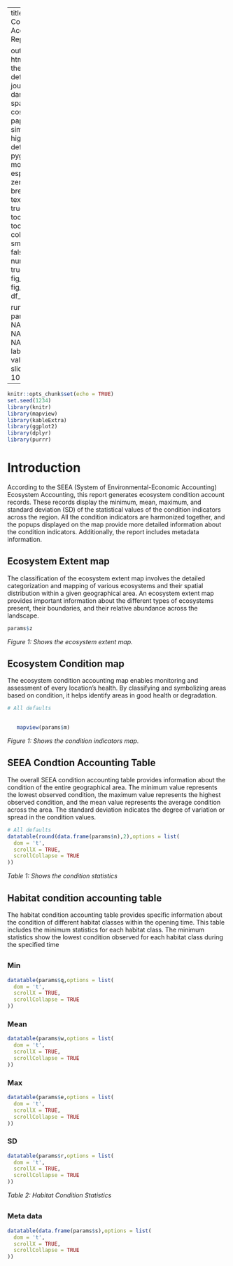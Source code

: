
---
title:  SEEA Condition Accounting Report|

output: 
 html_document:
   theme: flatly # default, cerulean, journal, flatly, darkly, readable, spacelab, united, cosmo, lumen, paper, sandstone, simplex, and yeti
   highlight: tango # default, tango, pygments, kate, monochrome, espresso, zenburn, haddock, breezedark, and textmate
   smart: true
   toc: true
   toc_depth: 2
   toc_float:
     collapsed: false
     smooth_scroll: false
   numbers_sections: true
   fig_width: 7
   fig_height: 6
   fig_caption: true
   df_print: paged

runtime: shiny   
params:
  m: NA
  n: NA
  q: NA
  w: NA
  e: NA
  r: NA
  s: NA
  z: NA
  minimum: 
    label: "Minimum:"
    value: 100
    input: slider
    min: 0
    max: 1000
---


```{r setup, include=FALSE}
knitr::opts_chunk$set(echo = TRUE)
set.seed(1234)
library(knitr)
library(mapview)
library(kableExtra)
library(ggplot2)
library(dplyr)
library(purrr)

```



# Introduction
According to the SEEA (System of Environmental-Economic Accounting) Ecosystem Accounting, this report generates ecosystem condition account records. These records display the minimum, mean, maximum, and standard deviation (SD) of the statistical values of the condition indicators across the region. All the condition indicators are harmonized together, and the popups displayed on the map provide more detailed information about the condition indicators. Additionally, the report includes metadata information.

## Ecosystem Extent map

The classification of the ecosystem extent map involves the detailed categorization and mapping of various ecosystems and their spatial distribution within a given geographical area. An ecosystem extent map provides important information about the different types of ecosystems present, their boundaries, and their relative abundance across the landscape.


```{r echo=FALSE, message=TRUE, paged.print=FALSE,warning=FALSE}
params$z

```
*Figure 1: Shows the ecosystem extent map.* 



## Ecosystem Condition  map
The ecosystem condition accounting map enables monitoring and assessment of every location's health. By classifying and symbolizing areas based on condition, it helps identify areas in good health or degradation. 

```{r echo=FALSE, message=TRUE, paged.print=FALSE,warning=FALSE}

# All defaults

   
   mapview(params$m)

```
*Figure 1: Shows the condition indicators map.* 

## SEEA Condtion Accounting Table

The overall SEEA condition accounting table provides information about the condition of the entire geographical area. The minimum value represents the lowest observed condition, the maximum value represents the highest observed condition, and the mean value represents the average condition across the area. The standard deviation indicates the degree of variation or spread in the condition values.

```{r echo=FALSE, message=TRUE, paged.print=FALSE,warning=FALSE}

# All defaults
datatable(round(data.frame(params$n),2),options = list(
  dom = 't',
  scrollX = TRUE,
  scrollCollapse = TRUE
))

```
*Table 1: Shows the condition statistics * 

## Habitat condition accounting table

The habitat condition accounting table provides specific information about the condition of different habitat classes within the opening time. This table includes the minimum statistics for each habitat class. The minimum statistics show the lowest condition observed for each habitat class during the specified time

## {.tabset .tabset-fade}
### Min 

```{r echo=FALSE, message=FALSE,warning=FALSE, paged.print=FALSE}
datatable(params$q,options = list(
  dom = 't',
  scrollX = TRUE,
  scrollCollapse = TRUE
))

```
### Mean

```{r echo=FALSE, message=FALSE,warning=FALSE, paged.print=FALSE}
datatable(params$w,options = list(
  dom = 't',
  scrollX = TRUE,
  scrollCollapse = TRUE
))

```
### Max

```{r echo=FALSE, message=FALSE,warning=FALSE, paged.print=FALSE}
datatable(params$e,options = list(
  dom = 't',
  scrollX = TRUE,
  scrollCollapse = TRUE
))

```
### SD

```{r echo=FALSE, message=FALSE,warning=FALSE, paged.print=FALSE}
datatable(params$r,options = list(
  dom = 't',
  scrollX = TRUE,
  scrollCollapse = TRUE
))

```



*Table 2: Habitat  Condition Statistics* 

## {.tabset .tabset-fade}

### Meta data

```{r echo=FALSE, message=TRUE, paged.print=FALSE}

datatable(data.frame(params$s),options = list(
  dom = 't',
  scrollX = TRUE,
  scrollCollapse = TRUE
))


```


